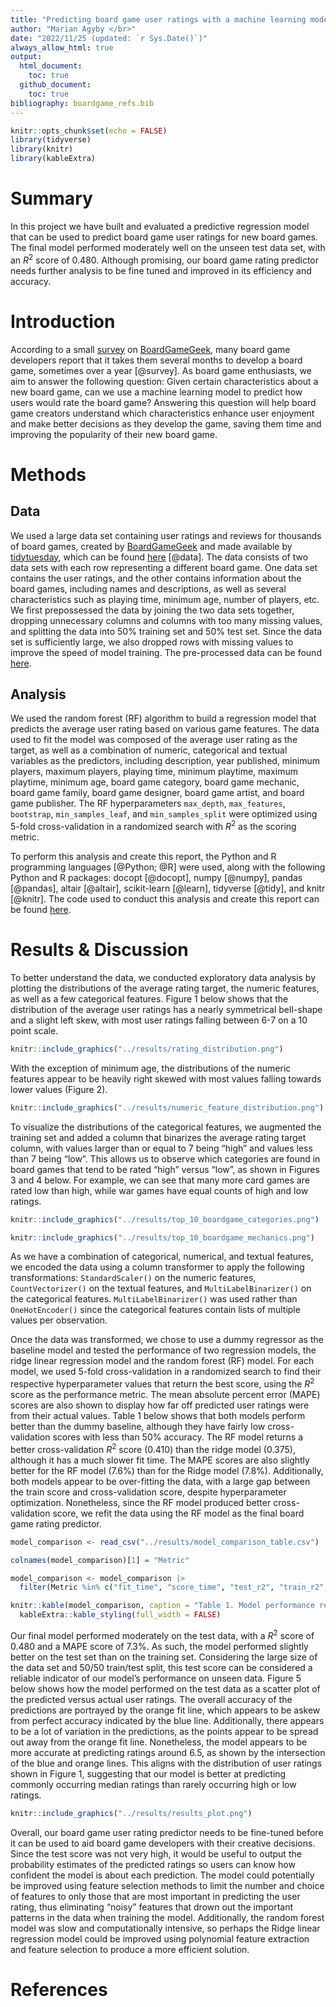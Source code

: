 ```yaml
---
title: "Predicting board game user ratings with a machine learning model"
author: "Marian Agyby </br>"
date: "2022/11/25 (updated: `r Sys.Date()`)"
always_allow_html: true
output: 
  html_document:
    toc: true
  github_document:
    toc: true
bibliography: boardgame_refs.bib
---
```


```r
knitr::opts_chunk$set(echo = FALSE)
library(tidyverse)
library(knitr)
library(kableExtra)
```

# Summary

In this project we have built and evaluated a predictive regression model that can be used to predict board game user ratings for new board games. The final model performed moderately well on the unseen test data set, with an $R^2$ score of 0.480. Although promising, our board game rating predictor needs further analysis to be fine tuned and improved in its efficiency and accuracy.

# Introduction

According to a small [survey](https://boardgamegeek.com/thread/557292/average-how-long-do-you-take-develop-game) on [BoardGameGeek](https://boardgamegeek.com/), many board game developers report that it takes them several months to develop a board game, sometimes over a year [@survey]. As board game enthusiasts, we aim to answer the following question: Given certain characteristics about a new board game, can we use a machine learning model to predict how users would rate the board game? Answering this question will help board game creators understand which characteristics enhance user enjoyment and make better decisions as they develop the game, saving them time and improving the popularity of their new board game.

# Methods

## Data

We used a large data set containing user ratings and reviews for thousands of board games, created by [BoardGameGeek](https://boardgamegeek.com/) and made available by [tidytuesday](https://github.com/rfordatascience/tidytuesday), which can be found [here](https://github.com/rfordatascience/tidytuesday/tree/master/data/2022/2022-01-25) [@data]. The data consists of two data sets with each row representing a different board game. One data set contains the user ratings, and the other contains information about the board games, including names and descriptions, as well as several characteristics such as playing time, minimum age, number of  players, etc. We first prepossessed the data by joining the two data sets together, dropping unnecessary columns and columns with too many missing values, and splitting the data into 50% training set and 50% test set. Since the data set is sufficiently large, we also dropped rows with missing values to improve the speed of model training. The pre-processed data can be found [here](https://github.com/UBC-MDS/boardgame_rating_predictor/tree/main/data/processed). 

## Analysis

We used the random forest (RF) algorithm to build a regression model that predicts the average user rating based on various game features. The data used to fit the model was composed of the average user rating as the target, as well as a combination of numeric, categorical and textual variables as the predictors, including description, year published, minimum players, maximum players, playing time, minimum playtime, maximum playtime, minimum age, board game category, board game mechanic, board game family, board game designer, board game artist, and board game publisher. The RF hyperparameters `max_depth`, `max_features`, `bootstrap`, `min_samples_leaf`, and `min_samples_split` were optimized using 5-fold cross-validation in a randomized search with $R^2$ as the scoring metric. 

To perform this analysis and create this report, the Python and R programming languages [@Python; @R] were used, along with the following Python and R packages: docopt [@docopt], numpy [@numpy], pandas [@pandas], altair [@altair], scikit-learn [@learn], tidyverse [@tidy], and knitr [@knitr]. The code used to conduct this analysis and create this report can be found [here](https://github.com/UBC-MDS/boardgame_rating_predictor).

# Results & Discussion

To better understand the data, we conducted exploratory data analysis by plotting the distributions of the average rating target, the numeric features, as well as a few categorical features. Figure 1 below shows that the distribution of the average user ratings has a nearly symmetrical bell-shape and a slight left skew, with most user ratings falling between 6-7 on a 10 point scale. 

```r
knitr::include_graphics("../results/rating_distribution.png")
```

With the exception of minimum age, the distributions of the numeric features appear to be heavily right skewed with most values falling towards lower values (Figure 2).

```r
knitr::include_graphics("../results/numeric_feature_distribution.png")
```

To visualize the distributions of the categorical features, we augmented the training set and added a column that binarizes the average rating target column, with values larger than or equal to 7 being "high" and values less than 7 being "low". This allows us to observe which categories are found in board games that tend to be rated "high" versus "low", as shown in Figures 3 and 4 below. For example, we can see that many more card games are rated low than high, while war games have equal counts of high and low ratings.

```r
knitr::include_graphics("../results/top_10_boardgame_categories.png")
```

```r
knitr::include_graphics("../results/top_10_boardgame_mechanics.png")
```

As we have a combination of categorical, numerical, and textual features, we encoded the data using a column transformer to apply the following transformations: `StandardScaler()` on the numeric features, `CountVectorizer()` on the textual features, and `MultiLabelBinarizer()` on the categorical features. `MultiLabelBinarizer()` was used rather than `OneHotEncoder()` since the categorical features contain lists of multiple values per observation.

Once the data was transformed, we chose to use a dummy regressor as the baseline model and tested the performance of two regression models, the ridge linear regression model and the random forest (RF) model. For each model, we used 5-fold cross-validation in a randomized search to find their respective hyperparameter values that return the best score, using the $R^2$ score as the performance metric. The mean absolute percent error (MAPE) scores are also shown to display how far off predicted user ratings were from their actual values. Table 1 below shows that both models perform better than the dummy baseline, although they have fairly low cross-validation scores with less than 50% accuracy. The RF model returns a better cross-validation $R^2$ score (0.410) than the ridge model (0.375), although it has a much slower fit time. The MAPE scores are also slightly better for the RF model (7.6%) than for the Ridge model (7.8%). Additionally, both models appear to be over-fitting the data, with a large gap between the train score and cross-validation score, despite hyperparameter optimization. Nonetheless, since the RF model produced better cross-validation score, we refit the data using the RF model as the final board game rating predictor. 

```r
model_comparison <- read_csv("../results/model_comparison_table.csv")

colnames(model_comparison)[1] = "Metric"

model_comparison <- model_comparison |>
  filter(Metric %in% c("fit_time", "score_time", "test_r2", "train_r2", "test_MAPE", "train_MAPE"))

knitr::kable(model_comparison, caption = "Table 1. Model performance results using cross-validation on training data.") |>
  kableExtra::kable_styling(full_width = FALSE)
```

Our final model performed moderately on the test data, with a $R^2$ score of 0.480 and a MAPE score of 7.3%. As such, the model performed slightly better on the test set than on the training set. Considering the large size of the data set and 50/50 train/test split, this test score can be considered a reliable indicator of our model's performance on unseen data. Figure 5 below shows how the model performed on the test data as a scatter plot of the predicted versus actual user ratings. The overall accuracy of the predictions are portrayed by the orange fit line, which appears to be askew from perfect accuracy indicated by the blue line. Additionally, there appears to be a lot of variation in the predictions, as the points appear to be spread out away from the orange fit line. Nonetheless, the model appears to be more accurate at predicting ratings around 6.5, as shown by the intersection of the blue and orange lines. This aligns with the distribution of user ratings shown in Figure 1, suggesting that our model is better at predicting commonly occurring median ratings than rarely occurring high or low ratings.

```r
knitr::include_graphics("../results/results_plot.png")
```

Overall, our board game user rating predictor needs to be fine-tuned before it can be used to aid board game developers with their creative decisions. Since the test score was not very high, it would be useful to output the probability estimates of the predicted ratings so users can know how confident the model is about each prediction. The model could potentially be improved using feature selection methods to limit the number and choice of features to only those that are most important in predicting the user rating, thus eliminating "noisy" features that drown out the important patterns in the data when training the model. Additionally, the random forest model was slow and computationally intensive, so perhaps the Ridge linear regression model could be improved using polynomial feature extraction and feature selection to produce a more efficient solution.

# References

